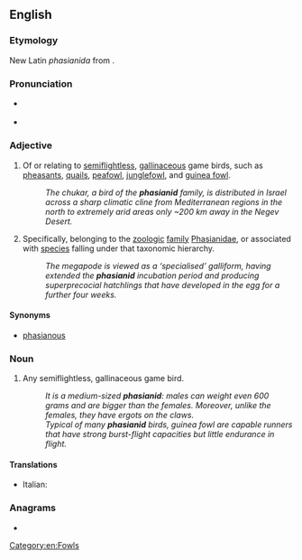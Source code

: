 ==English==

===Etymology===
New Latin ''phasianida'' from {{der|en|la|phasianus||pheasant}}.

===Pronunciation===
* {{a|RP}} {{IPA|en|/ˈfeɪʃənɪd/}}
* {{a|GA}} {{IPA|en|/ˈfeɪʃənəd/}}

===Adjective===
{{en-adj}}

# Of or relating to [[semiflightless]], [[gallinaceous]] game birds, such as [[pheasant]]s, [[quail]]s, [[peafowl]], [[junglefowl]], and [[guinea fowl]].
#: ''The chukar, a bird of the '''phasianid''' family, is distributed in Israel across a sharp climatic cline from Mediterranean regions in the north to extremely arid areas only ~200 km away in the Negev Desert.''
# Specifically, belonging to the [[zoologic]] [[family]] [[Phasianidae]], or associated with [[species]] falling under that taxonomic hierarchy.
#: ''The megapode is viewed as a ‘specialised’ galliform, having extended the '''phasianid''' incubation period and producing superprecocial hatchlings that have developed in the egg for a further four weeks.''

====Synonyms====
* {{sense|belonging to the Phasianidae}} [[phasianous]]

===Noun===
{{en-noun}}

# Any semiflightless, gallinaceous game bird.
#: ''It is a medium-sized '''phasianid''': males can weight even 600 grams and are bigger than the females. Moreover, unlike the females, they have ergots on the claws.''
#: ''Typical of many '''phasianid''' birds, guinea fowl are capable runners that have strong burst-flight capacities but little endurance in flight.''

====Translations====
{{trans-top|semiflightless, gallinaceous game bird}}
* Italian: {{t|it|fasianide|m}}
{{trans-mid}}
{{trans-bottom}}

===Anagrams===
* {{anagrams|en|a=aadhiinps|aphaniids|aphidians}}

[[Category:en:Fowls]]